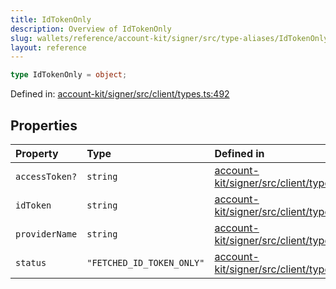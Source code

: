 ```yaml
---
title: IdTokenOnly
description: Overview of IdTokenOnly
slug: wallets/reference/account-kit/signer/src/type-aliases/IdTokenOnly
layout: reference
---
```


```ts
type IdTokenOnly = object;
```

Defined in: [account-kit/signer/src/client/types.ts:492](https://github.com/alchemyplatform/aa-sdk/blob/49e74eee8606f480b200b4612d00d950da8a8742/account-kit/signer/src/client/types.ts#L492)

## Properties

| Property                               | Type                      | Defined in                                                                                                                                                                        |
| :------------------------------------- | :------------------------ | :-------------------------------------------------------------------------------------------------------------------------------------------------------------------------------- |
| <a id="accesstoken" /> `accessToken?`  | `string`                  | [account-kit/signer/src/client/types.ts:495](https://github.com/alchemyplatform/aa-sdk/blob/49e74eee8606f480b200b4612d00d950da8a8742/account-kit/signer/src/client/types.ts#L495) |
| <a id="idtoken" /> `idToken`           | `string`                  | [account-kit/signer/src/client/types.ts:494](https://github.com/alchemyplatform/aa-sdk/blob/49e74eee8606f480b200b4612d00d950da8a8742/account-kit/signer/src/client/types.ts#L494) |
| <a id="providername" /> `providerName` | `string`                  | [account-kit/signer/src/client/types.ts:496](https://github.com/alchemyplatform/aa-sdk/blob/49e74eee8606f480b200b4612d00d950da8a8742/account-kit/signer/src/client/types.ts#L496) |
| <a id="status" /> `status`             | `"FETCHED_ID_TOKEN_ONLY"` | [account-kit/signer/src/client/types.ts:493](https://github.com/alchemyplatform/aa-sdk/blob/49e74eee8606f480b200b4612d00d950da8a8742/account-kit/signer/src/client/types.ts#L493) |
